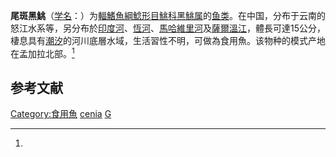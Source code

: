 {{Speciesbox
| genus = Gagata
| species = cenia
| status = LC
| status_system = IUCN3.1
| authority = (Hamilton, 1822)<ref name='id6673'>{{cite web| url =http://www.bioinfo.cn/db05/BjdwSpecies.php?action=view&id=6673| title =黑鮡| work =《中国动物物种编目数据库》| publisher =中国科学院微生物研究所| author =中国科学院动物研究所| accessdate =2009-04-11| deadurl =yes| archiveurl =https://web.archive.org/web/20160305100617/http://www.bioinfo.cn/db05/BjdwSpecies.php?action=view&id=6673| archivedate =2016-03-05}}</ref>
| synonyms = *''Pimelodus cenia'', Hamilton, 1822
}}

'''尾斑黑鮡'''（[[学名|学名]]：{{lang|la|''Gagata cenia''}}）为[[輻鰭魚綱|輻鰭魚綱]][[鯰形目|鯰形目]][[鮡科|鮡科]][[黑鮡属|黑鮡属]]的[[鱼类|鱼类]]。在中国，分布于云南的怒江水系等，另分布於[[印度河|印度河]]、[[恆河|恆河]]、[[馬哈維里河|馬哈維里河]]及[[薩爾溫江|薩爾溫江]]，體長可達15公分，棲息具有[[潮汐|潮汐]]的河川底層水域，生活習性不明，可做為食用魚。该物种的模式产地在孟加拉北部。<ref name='id6673'/>

== 参考文献 ==
{{reflist}}

{{Taxonbar|from=Q598481}}

[[Category:食用魚|Category:食用魚]]
[[Category:黑鮡屬|cenia]]
[[Category:1822年描述的魚類|G]]


{{鯰形目小作品}}
